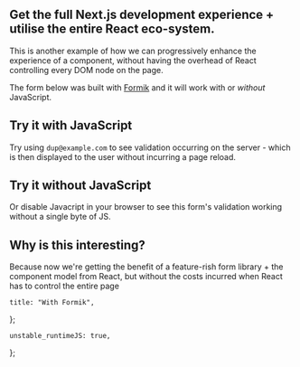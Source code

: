
## Get the full Next.js development experience + utilise the entire React eco-system.

This is another example of how we can progressively enhance the experience of
a component, without having the overhead of React controlling every DOM node on the page.

The form below was built with [Formik](https://formik.org/) and it will work with or _without_ JavaScript.

## Try it with JavaScript

Try using `dup@example.com` to see validation occurring
on the server - which is then displayed to the user without incurring a page reload.

## Try it without JavaScript

Or disable Javacript in your browser to see this form's validation working without
a single byte of JS.

## Why is this interesting?

Because now we're getting the benefit of a feature-rish form library + the component
model from React, but without the costs incurred when React has to control the entire page

    title: "With Formik",
};

    unstable_runtimeJS: true,
};

